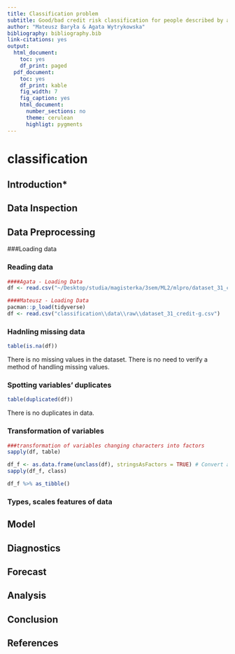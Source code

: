 ```yaml
---
title: Classification problem
subtitle: Good/bad credit risk classification for people described by a set of attributes.
author: "Mateusz Baryła & Agata Wytrykowska"
bibliography: bibliography.bib
link-citations: yes
output:
  html_document:
    toc: yes
    df_print: paged
  pdf_document:
    toc: yes
    df_print: kable
    fig_width: 7
    fig_caption: yes
    html_document:
      number_sections: no
      theme: cerulean
      highligt: pygments
---
```


# classification



## Introduction*



## Data Inspection


## Data Preprocessing
###Loading data

### Reading data 

```r
####Agata - Loading Data
df <- read.csv("~/Desktop/studia/magisterka/3sem/ML2/mlpro/dataset_31_credit-g.csv")

####Mateusz - Loading Data
pacman::p_load(tidyverse)
df <- read.csv("classification\\data\\raw\\dataset_31_credit-g.csv")
```

### Hadnling missing data 

``` r
table(is.na(df))

```

There is no missing values in the dataset. 
There is no need to verify a method of handling missing values. 

### Spotting variables' duplicates 
``` r

table(duplicated(df))
```
There is no duplicates in data. 

### Transformation of variables 
``` r
###transformation of variables changing characters into factors
sapply(df, table)

df_f <- as.data.frame(unclass(df), stringsAsFactors = TRUE) # Convert all character columns into factors
sapply(df_f, class)

df_f %>% as_tibble()
```



### Types, scales features of data 







## Model

## Diagnostics
<!-- Residuals Error Checking -->

## Forecast

## Analysis

## Conclusion

## References
<!-- This is required to attach the bibliography -->